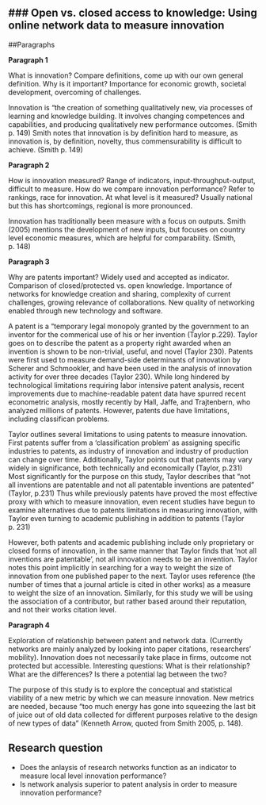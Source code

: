 ### Open vs. closed access to knowledge: Using online network data to measure innovation
-----------------------

##Paragraphs

**Paragraph 1**

What is innovation? Compare definitions, come up with our own general definition.
Why is it important? Importance for economic growth, societal development, overcoming of challenges.

Innovation is "the creation of something qualitatively new, via processes of learning and knowledge building. It involves changing competences and capabilities, and producing qualitatively new performance outcomes. (Smith p. 149) Smith notes that innovation is by definition hard to measure, as innovation is, by definition, novelty, thus commensurability is difficult to achieve. (Smith p. 149)

**Paragraph 2**

How is innovation measured? Range of indicators, input-throughput-output, difficult to measure.
How do we compare innovation performance? Refer to rankings, race for innovation.
At what level is it measured? Usually national but this has shortcomings, regional is more pronounced.

Innovation has traditionally been measure with a focus on outputs. Smith (2005) mentions the development of new inputs, but focuses on country level economic measures, which are helpful for comparability. (Smith, p. 148)



**Paragraph 3**

Why are patents important? Widely used and accepted as indicator.
Comparison of closed/protected vs. open knowledge.
Importance of networks for knowledge creation and sharing, complexity of current challenges, growing relevance of collaborations.
New quality of networking enabled through new technology and software.

A patent is a "temporary legal monopoly granted by the government to an inventor for the commerical use of his or her invention (Taylor p.229). Taylor goes on to describe the patent as a property right awarded when an invention is shown to be non-trivial, useful, and novel (Taylor 230). Patents were first used to measure demand-side determinants of innovation by Scherer and Schmookler, and have been used in the analysis of innovation activity for over three decades (Taylor 230). While long hindered by technological limitations requiring labor intensive patent analysis, recent improvements due to machine-readable patent data have spurred recent econometric analysis, mostly recently by Hall, Jaffe, and Trajtenbern, who analyzed millions of patents. However, patents due have limitations, including classifican problems.  

Taylor outlines several limitations to using patents to measure innovation. First patents suffer from a 'classification problem' as assigning specific industries to patents, as industry of innovation and industry of production can change over time. Additionally, Taylor points out that patents may vary widely in significance, both technically and economically (Taylor, p.231) Most significantly for the purpose on this study, Taylor describes that "not all inventions are patentable and not all patentable inventions are patented" (Taylor, p.231) Thus while previously patents have proved the most effective proxy with which to measure innovation, even recent studies have begun to examine alternatives due to patents limitations in measuring innovation, with Taylor even turning to academic publishing in addition to patents (Taylor p. 231)

However, both patents and academic publishing include only proprietary or closed forms of innovation, in the same manner that Taylor finds that 'not all inventions are patentable', not all innovation needs to be an invention.  Taylor notes this point implicitly in searching for a way to weight the size of innovation from one published paper to the next. Taylor uses reference (the number of times that a journal article is cited in other works) as a measure to weight the size of an innovation. Similarly, for this study we will be using the association of a contributor, but rather based around their reputation, and not their works citation level.  

**Paragraph 4**

Exploration of relationship between patent and network data.
(Currently networks are mainly analyzed by looking into paper citations, researchers' mobility).
Innovation does not necessarily take place in firms, outcome not protected but accessible.
Interesting questions: What is their relationship? What are the differences? Is there a potential lag between the two?

The purpose of this study is to explore the conceptual and statistical viability of a new metric by which we can measure innovation. New metrics are needed, because "too much energy has gone into squeezing the last bit of juice out of old data collected for different purposes relative to the design of new types of data" (Kenneth Arrow, quoted from Smith 2005, p. 148). 

## Research question
- Does the anlaysis of research networks function as an indicator to measure local level innovation performance?
- Is network analysis superior to patent analysis in order to measure innovation performance?

